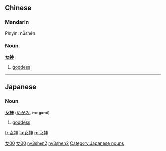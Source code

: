 == Chinese ==
===Mandarin===
Pinyin: nǚshén                                      
===Noun===
'''[[女]][[神]]'''

# [[goddess]]
[[Category:zh-tw:Religion|女00]]
[[Category:zh-tw:God|女00]]
[[Category:zh-cn:Religion|nv3shen2]]
[[Category:zh-cn:God|nv3shen2]]

----
== Japanese ==                                          
===Noun===
'''[[女]][[神]]''' ([[めがみ]], megami)

# [[goddess]]
[[Category:Japanese nouns]]

[[fr:女神]]
[[la:女神]]
[[ro:女神]]